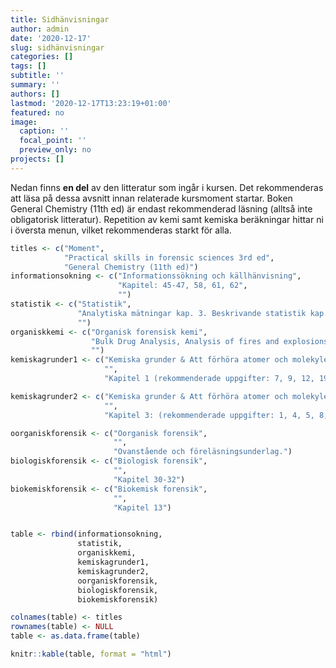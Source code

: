 ```yaml
---
title: Sidhänvisningar
author: admin
date: '2020-12-17'
slug: sidhänvisningar
categories: []
tags: []
subtitle: ''
summary: ''
authors: []
lastmod: '2020-12-17T13:23:19+01:00'
featured: no
image:
  caption: ''
  focal_point: ''
  preview_only: no
projects: []
---
```


Nedan finns **en del** av den litteratur som ingår i kursen. Det rekommenderas att läsa på dessa avsnitt innan relaterade kursmoment startar. Boken General Chemistry (11th ed) är endast rekommenderad läsning (alltså inte obligatorisk litteratur). Repetition av kemi samt kemiska beräkningar hittar ni i översta menun, vilket rekommenderas starkt för alla.

```r


titles <- c("Moment",
            "Practical skills in forensic sciences 3rd ed",
            "General Chemistry (11th ed)")
informationsokning <- c("Informationssökning och källhänvisning",
                        "Kapitel: 45-47, 58, 61, 62",
                        "")
statistik <- c("Statistik",
               "Analytiska mätningar kap. 3. Beskrivande statistik kap. 55. Använda excel för beräkningar kap. 49 och Box 55.3 (kapitel 55). Presentation av beskrivande statistik kap. 53, 54",
               "")
organiskkemi <- c("Organisk forensisk kemi",
                  "Bulk Drug Analysis, Analysis of fires and explosions, kap 39. Spektroskopi, FTIR: Kap 44, kap 16 dem tre första sidorna, kap 19 GC: s. 135-142",
                  "")
kemiskagrunder1 <- c("Kemiska grunder & Att förhöra atomer och molekyler 1",
                     "",
                     "Kapitel 1 (rekommenderade uppgifter: 7, 9, 12, 19, 22, 27, 28, 30, 32, 38, 48, 54, 62). Kapitel 2 (rekommenderade uppgifter: 2, 8, 12, 13, 23, 26, 28, 33, 39, 41, 44, 47, 55, 58, 60, 64, 67, 71, 85)")

kemiskagrunder2 <- c("Kemiska grunder & Att förhöra atomer och molekyler 2",
                     "",
                     "Kapitel 3: (rekommenderade uppgifter: 1, 4, 5, 8, 12, 16, 18, 21, 29, 33, 38, 51, 53, 57, 60, 62, 68). Kapitel 8, sid 301-306, 316-320.")

oorganiskforensik <- c("Oorganisk forensik",
                       "",
                       "Ovanstående och föreläsningsunderlag.")
biologiskforensik <- c("Biologisk forensik",
                       "",
                       "Kapitel 30-32")
biokemiskforensik <- c("Biokemisk forensik",
                       "",
                       "Kapitel 13")


table <- rbind(informationsokning,
               statistik,
               organiskkemi,
               kemiskagrunder1,
               kemiskagrunder2,
               oorganiskforensik,
               biologiskforensik,
               biokemiskforensik)

colnames(table) <- titles
rownames(table) <- NULL
table <- as.data.frame(table)

knitr::kable(table, format = "html")

```

